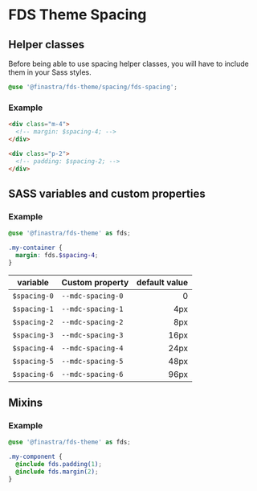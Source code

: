 <Meta title="Guide/spacing" />

# FDS Theme Spacing

## Helper classes

Before being able to use spacing helper classes, you will have to include them in your Sass styles.

```SCSS
@use '@finastra/fds-theme/spacing/fds-spacing';
```

### Example

```HTML
<div class="m-4">
  <!-- margin: $spacing-4; -->
</div>
```

```HTML
<div class="p-2">
  <!-- padding: $spacing-2; -->
</div>
```

## SASS variables and custom properties

### Example

```SCSS
@use '@finastra/fds-theme' as fds;

.my-container {
  margin: fds.$spacing-4;
}
```

| variable     | Custom property   | default value |
| ------------ | ----------------- | ------------: |
| `$spacing-0` | `--mdc-spacing-0` |             0 |
| `$spacing-1` | `--mdc-spacing-1` |           4px |
| `$spacing-2` | `--mdc-spacing-2` |           8px |
| `$spacing-3` | `--mdc-spacing-3` |          16px |
| `$spacing-4` | `--mdc-spacing-4` |          24px |
| `$spacing-5` | `--mdc-spacing-5` |          48px |
| `$spacing-6` | `--mdc-spacing-6` |          96px |

## Mixins

### Example

```SCSS
@use '@finastra/fds-theme' as fds;

.my-component {
  @include fds.padding(1);
  @include fds.margin(2);
}
```
